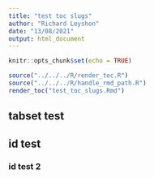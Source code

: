 ```yaml
---
title: "test toc slugs"
author: "Richard Leyshon"
date: "13/08/2021"
output: html_document
---
```


```r
knitr::opts_chunk$set(echo = TRUE)
```

```r
source("../../../R/render_toc.R")
source("../../../R/handle_rmd_path.R")
render_toc("test_toc_slugs.Rmd")

```


## tabset test{.tabset}

## id test{#someID}

### id test 2{#someOtherID}